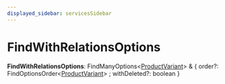 ```yaml
---
displayed_sidebar: servicesSidebar
---
```



# FindWithRelationsOptions

 **FindWithRelationsOptions**: FindManyOptions&#60;[ProductVariant](../classes/ProductVariant.mdx)&#62; & &#123; order?: FindOptionsOrder&#60;[ProductVariant](../classes/ProductVariant.mdx)&#62; ; withDeleted?: boolean  &#125;
